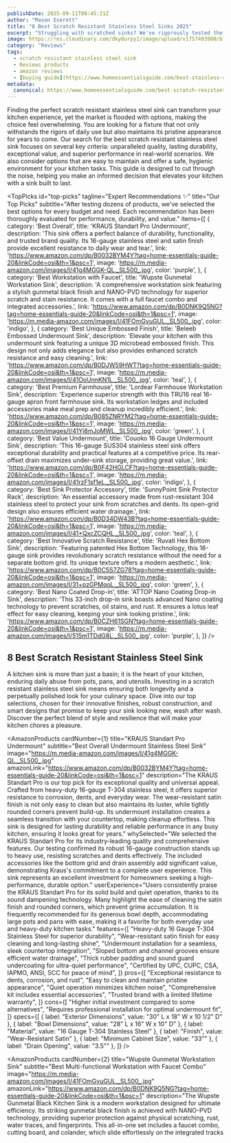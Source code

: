 ```yaml
---
publishDate: 2025-09-11T08:45:21Z
author: "Mason Everett"
title: "8 Best Scratch Resistant Stainless Steel Sinks 2025"
excerpt: "Struggling with scratched sinks? We've rigorously tested the top scratch resistant stainless steel sinks to help you find durable, easy-clean options for your kitchen."
image: https://res.cloudinary.com/dky6urpy2/image/upload/v1757493900/blog_image_1757493900_jj2dh7.webp
category: "Reviews"
tags:
  - scratch resistant stainless steel sink
  - Reviews products
  - amazon reviews
  - [buying guide](https://www.homeessentialsguide.com/best-stainless-steel-sink-for-kitchen)
metadata:
  canonical: https://www.homeessentialsguide.com/best-scratch-resistant-stainless-steel-sink
---
```



Finding the perfect scratch resistant stainless steel sink can transform your kitchen experience, yet the market is flooded with options, making the choice feel overwhelming. You are looking for a fixture that not only withstands the rigors of daily use but also maintains its pristine appearance for years to come. Our search for the best scratch resistant stainless steel sink focuses on several key criteria: unparalleled quality, lasting durability, exceptional value, and superior performance in real-world scenarios. We also consider options that are easy to maintain and offer a safe, hygienic environment for your kitchen tasks. This guide is designed to cut through the noise, helping you make an informed decision that elevates your kitchen with a sink built to last.

<TopPicks
  id="top-picks"
  tagline="Expert Recommendations ✨"
  title="Our Top Picks"
  subtitle="After testing dozens of products, we've selected the best options for every budget and need. Each recommendation has been thoroughly evaluated for performance, durability, and value."
  items={[
    {
      category: 'Best Overall',
      title: 'KRAUS Standart Pro Undermount',
      description: 'This sink offers a perfect balance of durability, functionality, and trusted brand quality. Its 16-gauge stainless steel and satin finish provide excellent resistance to daily wear and tear.',
      link: 'https://www.amazon.com/dp/B0032BYM4Y?tag=home-essentials-guide-20&linkCode=osi&th=1&psc=1',
      image: 'https://m.media-amazon.com/images/I/41g4MGGK-QL._SL500_.jpg',
      color: 'purple',
    },
    {
      category: 'Best Workstation with Faucet',
      title: 'Wupste Gunmetal Workstation Sink',
      description: 'A comprehensive workstation sink featuring a stylish gunmetal black finish and NANO-PVD technology for superior scratch and stain resistance. It comes with a full faucet combo and integrated accessories.',
      link: 'https://www.amazon.com/dp/B0DNK9Q5NG?tag=home-essentials-guide-20&linkCode=osi&th=1&psc=1',
      image: 'https://m.media-amazon.com/images/I/41FOmGvuGUL._SL500_.jpg',
      color: 'indigo',
    },
    {
      category: 'Best Unique Embossed Finish',
      title: 'Beleeb Embossed Undermount Sink',
      description: 'Elevate your kitchen with this undermount sink featuring a unique 3D microbead embossed finish. This design not only adds elegance but also provides enhanced scratch resistance and easy cleaning.',
      link: 'https://www.amazon.com/dp/B0DJW59HWT?tag=home-essentials-guide-20&linkCode=osi&th=1&psc=1',
      image: 'https://m.media-amazon.com/images/I/41OoUnnKN1L._SL500_.jpg',
      color: 'teal',
    },
    {
      category: 'Best Premium Farmhouse',
      title: 'Lordear Farmhouse Workstation Sink',
      description: 'Experience superior strength with this TRU16 real 16-gauge apron front farmhouse sink. Its workstation ledges and included accessories make meal prep and cleanup incredibly efficient.',
      link: 'https://www.amazon.com/dp/B085ZNRYM2?tag=home-essentials-guide-20&linkCode=osi&th=1&psc=1',
      image: 'https://m.media-amazon.com/images/I/41Yj8mJoMWL._SL500_.jpg',
      color: 'green',
    },
    {
      category: 'Best Value Undermount',
      title: 'Couoko 16 Gauge Undermount Sink',
      description: 'This 16-gauge SUS304 stainless steel sink offers exceptional durability and practical features at a competitive price. Its rear-offset drain maximizes under-sink storage, providing great value.',
      link: 'https://www.amazon.com/dp/B0F42HGLCF?tag=home-essentials-guide-20&linkCode=osi&th=1&psc=1',
      image: 'https://m.media-amazon.com/images/I/41rzF1sf1eL._SL500_.jpg',
      color: 'indigo',
    },
    {
      category: 'Best Sink Protector Accessory',
      title: 'SunnyPoint Sink Protector Rack',
      description: 'An essential accessory made from rust-resistant 304 stainless steel to protect your sink from scratches and dents. Its open-grid design also ensures efficient water drainage.',
      link: 'https://www.amazon.com/dp/B0D34DW43B?tag=home-essentials-guide-20&linkCode=osi&th=1&psc=1',
      image: 'https://m.media-amazon.com/images/I/41+QxcZCQHL._SL500_.jpg',
      color: 'teal',
    },
    {
      category: 'Best Innovative Scratch Resistance',
      title: 'Ruvati Hex Bottom Sink',
      description: 'Featuring patented Hex Bottom Technology, this 16-gauge sink provides revolutionary scratch resistance without the need for a separate bottom grid. Its unique texture offers a modern aesthetic.',
      link: 'https://www.amazon.com/dp/B0C5S7ZG78?tag=home-essentials-guide-20&linkCode=osi&th=1&psc=1',
      image: 'https://m.media-amazon.com/images/I/31+pzGPMqoL._SL500_.jpg',
      color: 'green',
    },
    {
      category: 'Best Nano Coated Drop-in',
      title: 'ATTOP Nano Coating Drop-in Sink',
      description: 'This 33-inch drop-in sink boasts advanced Nano coating technology to prevent scratches, oil stains, and rust. It ensures a lotus leaf effect for easy cleaning, keeping your sink looking pristine.',
      link: 'https://www.amazon.com/dp/B0CZH61SGN?tag=home-essentials-guide-20&linkCode=osi&th=1&psc=1',
      image: 'https://m.media-amazon.com/images/I/515m1TDdG8L._SL500_.jpg',
      color: 'purple',
    },
  ]}
/>

## 8 Best Scratch Resistant Stainless Steel Sink

A kitchen sink is more than just a basin; it is the heart of your kitchen, enduring daily abuse from pots, pans, and utensils. Investing in a scratch resistant stainless steel sink means ensuring both longevity and a perpetually polished look for your culinary space. Dive into our top selections, chosen for their innovative finishes, robust construction, and smart designs that promise to keep your sink looking new, wash after wash. Discover the perfect blend of style and resilience that will make your kitchen chores a pleasure.

<AmazonProducts
  cardNumber={1}
  title="KRAUS Standart Pro Undermount"
  subtitle="Best Overall Undermount Stainless Steel Sink"
  image="https://m.media-amazon.com/images/I/41g4MGGK-QL._SL500_.jpg"
  amazonLink="https://www.amazon.com/dp/B0032BYM4Y?tag=home-essentials-guide-20&linkCode=osi&th=1&psc=1"
  description="The KRAUS Standart Pro is our top pick for its exceptional quality and universal appeal. Crafted from heavy-duty 16-gauge T-304 stainless steel, it offers superior resistance to corrosion, dents, and everyday wear. The wear-resistant satin finish is not only easy to clean but also maintains its luster, while tightly rounded corners prevent build-up. Its undermount installation creates a seamless transition with your countertop, making cleanup effortless. This sink is designed for lasting durability and reliable performance in any busy kitchen, ensuring it looks great for years."
  whySelected="We selected the KRAUS Standart Pro for its industry-leading quality and comprehensive features. Our testing confirmed its robust 16-gauge construction stands up to heavy use, resisting scratches and dents effectively. The included accessories like the bottom grid and drain assembly add significant value, demonstrating Kraus's commitment to a complete user experience. This sink represents an excellent investment for homeowners seeking a high-performance, durable option."
  userExperience="Users consistently praise the KRAUS Standart Pro for its solid build and quiet operation, thanks to its sound dampening technology. Many highlight the ease of cleaning the satin finish and rounded corners, which prevent grime accumulation. It is frequently recommended for its generous bowl depth, accommodating large pots and pans with ease, making it a favorite for both everyday use and heavy-duty kitchen tasks."
  features={[
    "Heavy-duty 16 Gauge T-304 Stainless Steel for superior durability",
    "Wear-resistant satin finish for easy cleaning and long-lasting shine",
    "Undermount installation for a seamless, sleek countertop integration",
    "Sloped bottom and channel grooves ensure efficient water drainage",
    "Thick rubber padding and sound guard undercoating for ultra-quiet performance",
    "Certified by UPC, CUPC, CSA, IAPMO, ANSI, SCC for peace of mind",
  ]}
  pros={[
    "Exceptional resistance to dents, corrosion, and rust",
    "Easy to clean and maintain pristine appearance",
    "Quiet operation minimizes kitchen noise",
    "Comprehensive kit includes essential accessories",
    "Trusted brand with a limited lifetime warranty",
  ]}
  cons={[
    "Higher initial investment compared to some alternatives",
    "Requires professional installation for optimal undermount fit",
  ]}
  specs={[
    { label: "Exterior Dimensions", value: "30\" L x 18\" W x 10 1/2\" D" },
    { label: "Bowl Dimensions", value: "28\" L x 16\" W x 10\" D" },
    { label: "Material", value: "16 Gauge T-304 Stainless Steel" },
    { label: "Finish", value: "Wear-Resistant Satin" },
    { label: "Minimum Cabinet Size", value: "33\"" },
    { label: "Drain Opening", value: "3.5\"" },
  ]}
/>

<AmazonProducts
  cardNumber={2}
  title="Wupste Gunmetal Workstation Sink"
  subtitle="Best Multi-functional Workstation with Faucet Combo"
  image="https://m.media-amazon.com/images/I/41FOmGvuGUL._SL500_.jpg"
  amazonLink="https://www.amazon.com/dp/B0DNK9Q5NG?tag=home-essentials-guide-20&linkCode=osi&th=1&psc=1"
  description="The Wupste Gunmetal Black Kitchen Sink is a modern workstation designed for ultimate efficiency. Its striking gunmetal black finish is achieved with NANO-PVD technology, providing superior protection against physical scratching, rust, water traces, and fingerprints. This all-in-one set includes a faucet combo, cutting board, and colander, which slide effortlessly on the integrated tracks